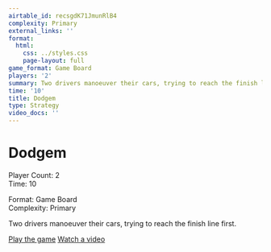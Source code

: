 ```yaml
---
airtable_id: recsgdK71JmunRlB4
complexity: Primary
external_links: ''
format:
  html:
    css: ../styles.css
    page-layout: full
game_format: Game Board
players: '2'
summary: Two drivers manoeuver their cars, trying to reach the finish line first.
time: '10'
title: Dodgem
type: Strategy
video_docs: ''
---
```


# Dodgem

:::{.game-info-box}
:::{.game-stats}
:::{.left-stats}
Player Count: 2  
Time: 10
:::
:::{.right-stats}
Format: Game Board  
Complexity: Primary
:::
:::
:::

Two drivers manoeuver their cars, trying to reach the finish line first.

:::{.game-actions}
<a href="#" class="btn btn-play"><i class="fa fa-gamepad"></i> Play the game</a>
<a href="#" class="btn btn-watch"><i class="fa fa-video"></i> Watch a video</a>
:::
